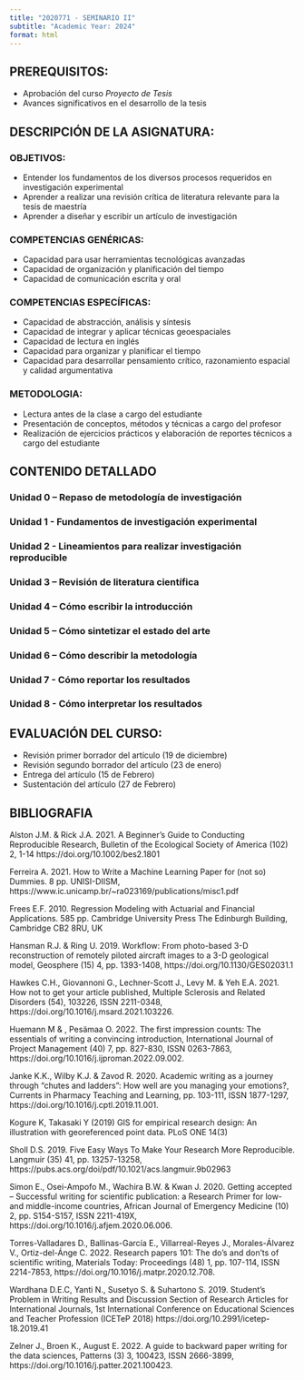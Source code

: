 ```yaml
---
title: "2020771 - SEMINARIO II"
subtitle: "Academic Year: 2024"
format: html
---
```

## PREREQUISITOS:
- Aprobación del curso *Proyecto de Tesis*
- Avances significativos en el desarrollo de la tesis

## DESCRIPCIÓN DE LA ASIGNATURA:
::: {.callout-important collapse=false}
### OBJETIVOS:

-	Entender los fundamentos de los diversos procesos requeridos en investigación experimental 
-	Aprender a realizar una revisión crítica de literatura relevante para la tesis de maestría
- Aprender a diseñar y escribir un artículo de investigación

### COMPETENCIAS GENÉRICAS: 

- Capacidad para usar herramientas tecnológicas avanzadas
- Capacidad de organización y planificación del tiempo
- Capacidad de comunicación escrita y oral

### COMPETENCIAS ESPECÍFICAS:

- Capacidad de abstracción, análisis y síntesis
- Capacidad de integrar y aplicar técnicas geoespaciales
- Capacidad de lectura en inglés
- Capacidad para organizar y planificar el tiempo
- Capacidad para desarrollar pensamiento crítico, razonamiento espacial y calidad argumentativa

### METODOLOGIA:
-	Lectura antes de la clase a cargo del estudiante
- Presentación de conceptos, métodos y técnicas a cargo del profesor
-	Realización de ejercicios prácticos y elaboración de reportes técnicos a cargo  del estudiante

:::

## CONTENIDO DETALLADO 

::: {.callout-important collapse=true}

### Unidad 0 –  Repaso de metodología de investigación

### Unidad 1 -  Fundamentos de investigación experimental

### Unidad 2 -  Lineamientos para realizar investigación reproducible

### Unidad 3 – Revisión de literatura científica

### Unidad 4 – Cómo escribir la introducción

### Unidad 5 – Cómo sintetizar el estado del arte

### Unidad 6 – Cómo describir la metodología

### Unidad 7 - Cómo reportar los resultados

### Unidad 8 - Cómo interpretar los resultados

:::


## EVALUACIÓN DEL CURSO: 

::: {.callout-important collapse=false}

- Revisión primer borrador del artículo (19 de diciembre)
-	Revisión segundo borrador del artículo (23 de enero)
- Entrega del artículo (15 de Febrero) 
- Sustentación del artículo (27 de Febrero) 

:::

## BIBLIOGRAFIA

::: {.callout-important collapse=true}

Alston J.M. & Rick J.A. 2021. A Beginner's Guide to Conducting Reproducible Research, Bulletin of the Ecological Society of America (102) 2,  1-14
https://doi.org/10.1002/bes2.1801

Ferreira A. 2021. How to Write a Machine Learning Paper for (not so) Dummies. 8 pp. UNISI-DIISM, https://www.ic.unicamp.br/~ra023169/publications/misc1.pdf

Frees E.F. 2010. Regression Modeling with Actuarial and Financial Applications. 585 pp. Cambridge University Press The Edinburgh Building, Cambridge CB2 8RU, UK

Hansman R.J. & Ring U. 2019. Workflow: From photo-based 3-D reconstruction of remotely piloted aircraft images to a 3-D geological model, Geosphere (15) 4, pp. 1393-1408, https://doi.org/10.1130/GES02031.1

Hawkes C.H., Giovannoni G.,  Lechner-Scott J.,  Levy M. & Yeh E.A. 2021. How not to get your article published, Multiple Sclerosis and Related Disorders (54), 103226, ISSN 2211-0348, https://doi.org/10.1016/j.msard.2021.103226.

Huemann M & , Pesämaa O. 2022. The first impression counts: The essentials of writing a convincing introduction, International Journal of Project Management (40) 7, pp. 827-830, ISSN 0263-7863, https://doi.org/10.1016/j.ijproman.2022.09.002.

Janke K.K., Wilby K.J. & Zavod R. 2020. Academic writing as a journey through “chutes and ladders”: How well are you managing your emotions?, Currents in Pharmacy Teaching and Learning, pp. 103-111, ISSN 1877-1297, https://doi.org/10.1016/j.cptl.2019.11.001.

Kogure K, Takasaki Y (2019) GIS for
empirical research design: An illustration with
georeferenced point data. PLoS ONE 14(3)

Sholl D.S. 2019. Five Easy Ways To Make Your Research More Reproducible. Langmuir (35) 41, pp. 13257-13258, https://pubs.acs.org/doi/pdf/10.1021/acs.langmuir.9b02963

Simon E., Osei-Ampofo M., Wachira B.W. & Kwan J. 2020. Getting accepted – Successful writing for scientific publication: a Research Primer for low- and middle-income countries, African Journal of Emergency Medicine (10) 2, pp. S154-S157, ISSN 2211-419X, https://doi.org/10.1016/j.afjem.2020.06.006.

Torres-Valladares D., Ballinas-García E., Villarreal-Reyes J., Morales-Álvarez V., Ortiz-del-Ánge C. 2022. Research papers 101: The do’s and don'ts of scientific writing, Materials Today: Proceedings (48) 1, pp. 107-114, ISSN 2214-7853, https://doi.org/10.1016/j.matpr.2020.12.708.

Wardhana D.E.C, Yanti N.,  Susetyo S. &  Suhartono S. 2019. Student’s Problem in Writing Results and Discussion Section of Research Articles for International Journals, 1st International Conference on Educational Sciences and Teacher Profession (ICETeP 2018) https://doi.org/10.2991/icetep-18.2019.41

Zelner J., Broen K., August E. 2022. A guide to backward paper writing for the data sciences,
Patterns (3) 3, 100423, ISSN 2666-3899, https://doi.org/10.1016/j.patter.2021.100423.

:::

